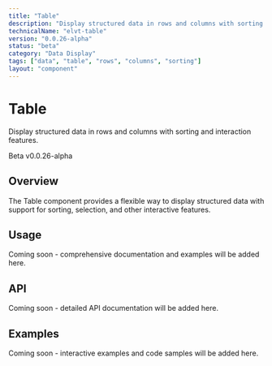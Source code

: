 ```yaml
---
title: "Table"
description: "Display structured data in rows and columns with sorting and interaction features."
technicalName: "elvt-table"
version: "0.0.26-alpha"
status: "beta"
category: "Data Display"
tags: ["data", "table", "rows", "columns", "sorting"]
layout: "component"
---
```


# Table

Display structured data in rows and columns with sorting and interaction features.

<elvt-badge tone="warning" size="small">Beta</elvt-badge> <elvt-badge tone="neutral" size="small">v0.0.26-alpha</elvt-badge>

## Overview

The Table component provides a flexible way to display structured data with support for sorting, selection, and other interactive features.

## Usage

Coming soon - comprehensive documentation and examples will be added here.

## API

Coming soon - detailed API documentation will be added here.

## Examples

Coming soon - interactive examples and code samples will be added here.